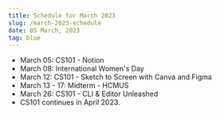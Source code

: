 ```yaml
---
title: Schedule for March 2023
slug: /march-2023-schedule
date: 05 March, 2023
tag: blue
---
```



* March 05: CS101 - Notion 
* March 08: International Women's Day
* March 12: CS101 - Sketch to Screen with Canva and Figma
* March 13 - 17: Midterm - HCMUS 
* March 26: CS101 - CLI & Editor Unleashed
* CS101 continues in April 2023.